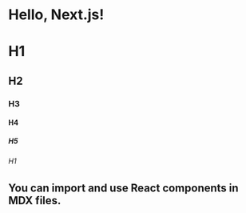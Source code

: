 # Hello, Next.js!

# H1
## H2
### H3
#### H4
##### H5
###### H1

## You can import and use React components in MDX files.